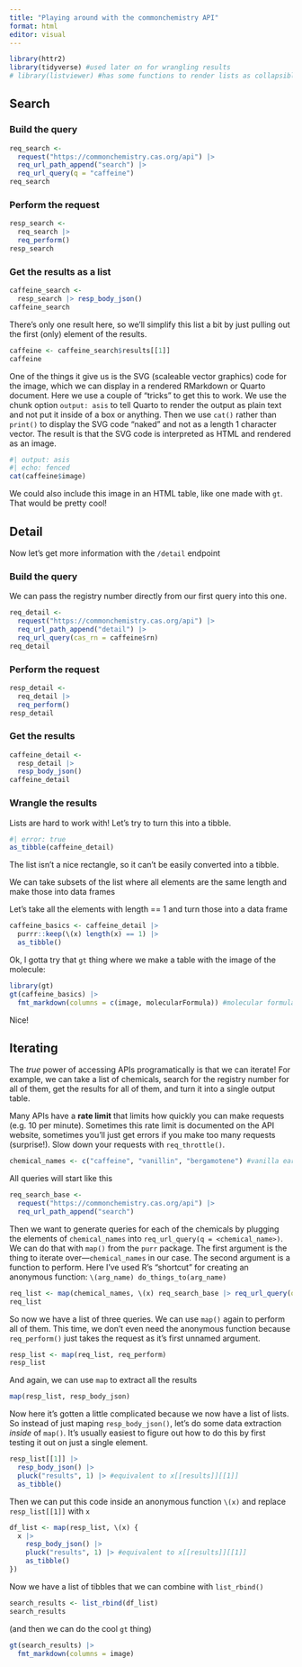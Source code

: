 ```yaml
---
title: "Playing around with the commonchemistry API"
format: html
editor: visual
---
```


```r
library(httr2)
library(tidyverse) #used later on for wrangling results
# library(listviewer) #has some functions to render lists as collapsible HTML widgets, but I want something even simpler.
```


## Search

### Build the query

```r
req_search <-
  request("https://commonchemistry.cas.org/api") |> 
  req_url_path_append("search") |> 
  req_url_query(q = "caffeine")
req_search
```

### Perform the request

```r
resp_search <- 
  req_search |> 
  req_perform()
resp_search
```

### Get the results as a list

```r
caffeine_search <- 
  resp_search |> resp_body_json()
caffeine_search
```

There's only one result here, so we'll simplify this list a bit by just pulling out the first (only) element of the results.

```r
caffeine <- caffeine_search$results[[1]]
caffeine
```

One of the things it give us is the SVG (scaleable vector graphics) code for the image, which we can display in a rendered RMarkdown or Quarto document.
Here we use a couple of "tricks" to get this to work.
We use the chunk option `output: asis` to tell Quarto to render the output as plain text and not put it inside of a box or anything.
Then we use `cat()` rather than `print()` to display the SVG code "naked" and not as a length 1 character vector.
The result is that the SVG code is interpreted as HTML and rendered as an image.

```r
#| output: asis
#| echo: fenced
cat(caffeine$image)
```

We could also include this image in an HTML table, like one made with `gt`.
That would be pretty cool!

## Detail

Now let's get more information with the `/detail` endpoint

### Build the query

We can pass the registry number directly from our first query into this one.

```r
req_detail <-
  request("https://commonchemistry.cas.org/api") |> 
  req_url_path_append("detail") |> 
  req_url_query(cas_rn = caffeine$rn)
req_detail
```

### Perform the request

```r
resp_detail <-
  req_detail |> 
  req_perform()
resp_detail
```

### Get the results

```r
caffeine_detail <- 
  resp_detail |>
  resp_body_json()
caffeine_detail
```

### Wrangle the results

Lists are hard to work with!
Let's try to turn this into a tibble.

```r
#| error: true
as_tibble(caffeine_detail)
```

The list isn't a nice rectangle, so it can't be easily converted into a tibble.

We can take subsets of the list where all elements are the same length and make those into data frames

Let's take all the elements with length == 1 and turn those into a data frame

```r
caffeine_basics <- caffeine_detail |> 
  purrr::keep(\(x) length(x) == 1) |> 
  as_tibble()
```

Ok, I gotta try that `gt` thing where we make a table with the image of the molecule:

```r
library(gt)
gt(caffeine_basics) |> 
  fmt_markdown(columns = c(image, molecularFormula)) #molecular formula was also HTML
```

Nice!

## Iterating

The *true* power of accessing APIs programatically is that we can iterate!
For example, we can take a list of chemicals, search for the registry number for all of them, get the results for all of them, and turn it into a single output table.

::: callout-important
Many APIs have a **rate limit** that limits how quickly you can make requests (e.g. 10 per minute).
Sometimes this rate limit is documented on the API website, sometimes you'll just get errors if you make too many requests (surprise!).
Slow down your requests with `req_throttle()`.
:::

```r
chemical_names <- c("caffeine", "vanillin", "bergamotene") #vanilla earl grey anyone?
```

All queries will start like this

```r
req_search_base <-
  request("https://commonchemistry.cas.org/api") |> 
  req_url_path_append("search")
```

Then we want to generate queries for each of the chemicals by plugging the elements of `chemical_names` into `req_url_query(q = <chemical_name>)`.
We can do that with `map()` from the `purr` package.
The first argument is the thing to iterate over—`chemical_names` in our case.
The second argument is a function to perform.
Here I've used R's "shortcut" for creating an anonymous function: `\(arg_name) do_things_to(arg_name)`

```r
req_list <- map(chemical_names, \(x) req_search_base |> req_url_query(q = x))
req_list
```

So now we have a list of three queries.
We can use `map()` again to perform all of them.
This time, we don't even need the anonymous function because `req_perform()` just takes the request as it's first unnamed argument.

```r
resp_list <- map(req_list, req_perform)
resp_list
```

And again, we can use `map` to extract all the results

```r
map(resp_list, resp_body_json)
```

Now here it's gotten a little complicated because we now have a list of lists.
So instead of just maping `resp_body_json()`, let's do some data extraction *inside* of `map()`.
It's usually easiest to figure out how to do this by first testing it out on just a single element.

```r
resp_list[[1]] |> 
  resp_body_json() |> 
  pluck("results", 1) |> #equivalent to x[[results]][[1]]
  as_tibble()
```

Then we can put this code inside an anonymous function `\(x)` and replace `resp_list[[1]]` with `x`

```r
df_list <- map(resp_list, \(x) {
  x |> 
    resp_body_json() |> 
    pluck("results", 1) |> #equivalent to x[[results]][[1]]
    as_tibble()
})
```

Now we have a list of tibbles that we can combine with `list_rbind()`

```r
search_results <- list_rbind(df_list)
search_results
```

(and then we can do the cool `gt` thing)

```r
gt(search_results) |> 
  fmt_markdown(columns = image)
```
